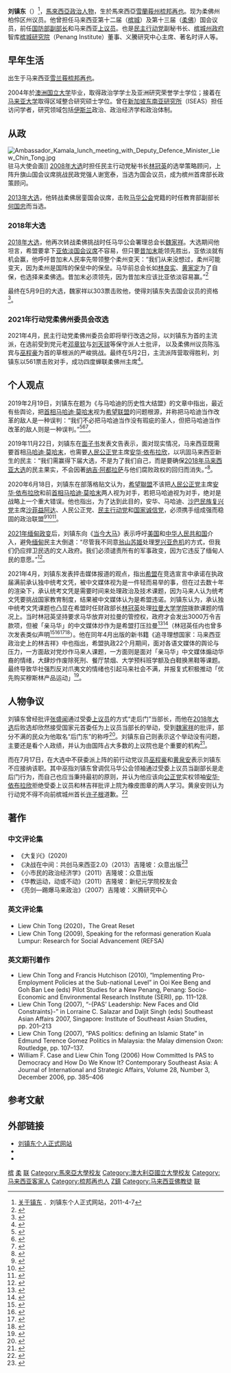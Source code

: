 {{Infobox officeholder
| honorific-prefix = [[马来西亚封衔|尊敬的]]
| name = 刘镇东
| original_name = 
| honorific-suffix = [[柔佛州议会|州议员]]
| image = File:LiewChinTong.jpg
| width = 
| caption = 
| office = {{MAS}}[[马来西亚国防部|国防部]]副部长
| term_start = 2018年7月17日
| term_end = 2020年2月24日
| monarch = <sup>[[最高元首|最高元首]]</sup>[[苏丹莫哈末五世|苏丹莫哈末五世]]<br><sup>[[最高元首|最高元首]]</sup>[[苏丹阿都拉|苏丹阿都拉]]
| primeminister = [[马哈迪·莫哈末|马哈迪·莫哈末]]
| minister = [[末沙布|末沙布]]
| predecessor = [[佐哈里巴哈隆|佐哈里巴哈隆]]（[[国阵|国阵]][[巫统|巫统]]）
| successor = {{tsl|ms|Ikmal Hisham Abdul Aziz|依克玛希山}}（[[国民联盟|国盟]][[土团党|土团党]]）

| constituency_MP1 = 柏伶
| parliament1 = 柔佛州议会
| 1blankname1   = [[柔佛州务大臣|州务大臣]]
| 1namedata1    = [[翁哈菲兹|翁哈菲兹]]
| term_start1 = 2022年3月12日
| term_end1 = 
| majority1 = 3,347
| predecessor1 = 邹裕豪 （[[希盟|希盟]][[民行党|行动党]]）

| constituency_MP2 = 上议员（国家元首委任）
| parliament2 = 马来西亚国会上议院
| term_start2 = 2018年7月17日
| term_end2 = 
| monarch2 = <sup>[[最高元首|最高元首]]</sup>[[苏丹莫哈末五世|苏丹莫哈末五世]]
| primeminister2 = [[马哈迪·莫哈末|马哈迪·莫哈末]]

| constituency_MP3 = {{pc|居銮}}
| parliament3 = 马来西亚国会下议院
| term_start3 = {{pmd|13a}}
| term_end3 = {{pmd|13b}}
| predecessor3 = [[何国忠|何国忠]]（[[国阵|国阵]][[马华公会|马华公会]]）
| successor3 = [[黄书琪|黄书琪]]（[[希盟|希盟]][[民行党|行动党]]）
| majority3 = 7,359

| constituency_MP4 = {{pc|升旗山}}
| parliament4 = 马来西亚国会下议院
| term_start4 = {{pmd|12a}}
| term_end4 = {{pmd|12b}}
| predecessor4 = [[谢宽泰|谢宽泰]]（[[国阵|国阵]][[民政党|民政党]]）
| successor4 = {{link-ms|再里尔|Zairil Khir Johari}}（[[人民联盟_(马来西亚)|民联]][[民行党|行动党]]）
| majority4 = 16,112

| gender = 男性
| othername = Liew Chin Tong<small>（身份证名字）</small>
| birth_date = {{Birth year and age|1977|11|27}}
| birth_place = {{MAS}} {{Selangor}}{{Subang Jaya}}
| death_date = 
| death_place = 
| resting_place = 
| ethnicity = [[客家|客家裔]][[馬來西亞華人|華人]]
| 國籍 = {{MAL}}
| 籍貫 = 
| nationality = {{MYS}}
| party = {{希盟}}<br>{{行动党}}
| relatives = 
| spouse = 
| children = 
| residence = 
| religion = [[马来西亚佛教|佛教]]<ref>{{Cite web |url=http://www.sinchew.com.my/node/245577 |title=存档副本 |access-date=2019-04-06 |archive-date=2019-04-06 |archive-url=https://web.archive.org/web/20190406042548/http://www.sinchew.com.my/node/245577 |dead-url=no }}</ref>
| profession = 
| occupation = [[政治人物|政治人物]]
| alma_mater = [[马来亚大学|马来亚大学]]<small>（区域整合研究硕士）</small><br>{{AUS}}[[澳洲国立大学|国立大学]]<small>（政治学学士及亚洲研究荣誉学士）</small><br>[[巴生|巴生]][[光华独立中学|光华独立中学]]
| website = 
| signature = 
| footnotes = 
}}
'''刘镇东'''（{{bd|1977年|11月27日|}}）<ref>[http://liewchintong.com/chinese/about-us-cn/about-ct-cn/ 关于镇东] {{Wayback|url=http://liewchintong.com/chinese/about-us-cn/about-ct-cn/ |date=20111113164631 }}．刘镇东个人正式网站，2011-4-7</ref>，[[馬來西亞|馬來西亞]][[政治人物|政治人物]]，生於馬來西亞[[雪蘭莪州|雪蘭莪州]][[梳邦再也|梳邦再也]]。现为柔佛州柏伶区州议员。他曾担任马来西亚第十二届（[[槟城|槟城]]{{pc|升旗山}}）及第十三届（[[柔佛|柔佛]]{{pc|居銮}}）国会议员，前任[[马来西亚国防部|国防部副部长]]和马来西亚[[马来西亚上议院|上议员]]。也是[[马来西亚民主行动党|民主行动党]]副秘书长、[[槟城州政府|槟城州政府]]智库[[槟城研究院|槟城研究院]]（Penang Institute）董事、义騰研究中心主席、著名时评人等。{{cn}}

==早年生活==
出生于马来西亚[[雪兰莪|雪兰莪]][[梳邦再也|梳邦再也]]。{{cn}}

2004年於[[澳洲国立大学|澳洲国立大学]]毕业，取得政治学学士及亚洲研究荣誉学士学位；接着在[[马来亚大学|马来亚大学]]取得区域整合研究硕士学位。曾在[[新加坡东南亚研究所|新加坡东南亚研究所]]（ISEAS）担任访问学者，研究领域包括[[伊斯兰|伊斯兰]]政治、政治经济学和政治体制。{{cn}}

==从政==
[[File:Ambassador_Kamala_lunch_meeting_with_Deputy_Defence_Minister_Liew_Chin_Tong.jpg|thumb]]驻马大使{{tsl|en|Kamala Shirin Lakhdhir|雷荷花}}会面]] 
[[2008年马来西亚大选|2008年大选]]时担任民主行动党秘书长[[林冠英|林冠英]]的选举策略顾问，上阵升旗山国会议席挑战民政党强人谢宽泰，当选为国会议员，成为槟州首席部长政策顾问。{{cn}}

[[2013年马来西亚大选|2013年大选]]，他转战柔佛居銮国会议席，击败[[马华公会|马华公会]]党籍的时任教育部副部长[[何国忠|何国忠]]而当选。{{cn}}
===2018年大选===
[[2018年马来西亚大选|2018年大选]]，他再次转战柔佛{{pc|亚依淡}}挑战时任马华公会署理总会长[[魏家祥|魏家祥]]。大选期间他坦言，希盟要拿下[[亚依淡国会议席|亚依淡国会议席]]不容易，但只要[[昔加末|昔加末]]能领先胜出，亚依淡就有机会赢，他呼吁昔加末人民率先带领整个柔州变天：“我们从来没想过，柔州可能变天，因为柔州是国阵的保垒中的保垒。马华前总会长如[[林良实|林良实]]、[[黄家定|黄家定]]为了自保，也选择来柔佛选。昔加末必须领先，因为昔加末应该比亚依淡容易赢。”<ref>{{Cite web|title=刘镇东吁昔加末人带领变天  国内|url=https://www.orientaldaily.com.my/news/nation/2018/05/02/241508|access-date=2021-10-17|date=2018-05-02|work=東方網 馬來西亞東方日報|language=zh-Hans|archive-date=2021-10-20|archive-url=https://web.archive.org/web/20211020074014/https://www.orientaldaily.com.my/news/nation/2018/05/02/241508|dead-url=no}}</ref>

最终在5月9日的大选，魏家祥以303票击败他，使得刘镇东失去国会议员的资格<ref>{{cite web|url=http://www.sinchew.com.my/node/1754383/|title=“我输了但我们打败了国阵”．刘镇东：谢谢马来西亚|date=2018-05-10|publisher=|deadurl=no|archiveurl=https://web.archive.org/web/20180510120615/http://www.sinchew.com.my/node/1754383/|archivedate=2018-05-10|accessdate=2018-05-10}}</ref>。

===2021年行动党柔佛州委员会改选===
2021年4月，民主行动党柔佛州委员会即将举行改选之际，以刘镇东为首的主流派，在选前受到党元老[[邓章钦|邓章钦]]与[[刘天球|刘天球]]等保守派人士批评， 以及柔佛州议员陈泓宾与[[巫程豪|巫程豪]]为首的草根派的严峻挑战。最终在5月2日，主流派阵营取得胜利，刘镇东以561票击败对手，成功四度蝉联柔佛州主席<ref>{{Cite web|title=刘镇东变身“强势领导” · 赢得漂亮与否见仁见智|url=https://www.sinchew.com.my/content/content_2470261.html|access-date=2021-05-03|work=www.sinchew.com.my|archive-date=2021-05-06|archive-url=https://web.archive.org/web/20210506171941/https://www.sinchew.com.my/content/content_2470261.html|dead-url=no}}</ref>。

==个人观点==
2019年2月19日，刘镇东在题为《与马哈迪的历史性大结盟》的文章中指出，最近有些舆论，把[[马来西亚首相|首相]][[马哈迪·莫哈末|马哈迪·莫哈末]]视为[[希望聯盟|希望联盟]]的问题根源，并称把马哈迪当作改革的敌人是一种误判：“我们不必把马哈迪当作没有瑕疵的圣人，但把马哈迪当作改革的敌人则是一种误判。”<ref>{{Cite web|title=刘镇东：把敦马当改革敌人是误判 国内|url=https://www.orientaldaily.com.my/news/nation/2019/02/19/279621|accessdate=2021-02-02|work=東方網 馬來西亞東方日報|language=zh-Hans|archive-date=2021-02-07|archive-url=https://web.archive.org/web/20210207083228/https://www.orientaldaily.com.my/news/nation/2019/02/19/279621|dead-url=no}}</ref><ref>{{Cite web|title=不必当马哈迪为无瑕疵圣人 刘镇东：但当改革敌人则是误判|url=https://www.kwongwah.com.my/20190219/%e4%b8%8d%e5%bf%85%e5%bd%93%e9%a9%ac%e5%93%88%e8%bf%aa%e4%b8%ba%e6%97%a0%e7%91%95%e7%96%b5%e5%9c%a3%e4%ba%ba-%e5%88%98%e9%95%87%e4%b8%9c%ef%bc%9a%e4%bd%86%e5%bd%93%e6%94%b9%e9%9d%a9%e6%95%8c%e4%ba%ba/|accessdate=2021-02-02|work=光华网|language=en-US}}</ref><ref>{{Cite web|title=敦马非圣人必有瑕疵！刘镇东：但他不是改革的敌人 精彩大马|url=https://www.cincainews.com/news/malaysia/2019/02/19/liew-chin-tong-now-is-mahathir-anwar-government/1724600|accessdate=2021-02-02|last=综合报导|first=2019年 2月 19日 星期二 06:38 下午 Myt|work=www.cincainews.com|archive-date=2019-02-20|archive-url=https://web.archive.org/web/20190220153906/https://www.cincainews.com/news/malaysia/2019/02/19/liew-chin-tong-now-is-mahathir-anwar-government/1724600|dead-url=no}}</ref>。

2019年11月22日，刘镇东在[[Facebook|面子书]]发表文告表示，面对现实情况，马来西亚既需要首相[[马哈迪·莫哈末|马哈迪·莫哈末]]，也需要[[人民公正黨|人民公正党]]主席[[安华·依布拉欣|安华·依布拉欣]]，以巩固马来西亚新生的民主：“我们需赢得下届大选，不是为了我们自己，而是要确保[[2018年马来西亚大选|2018年马来西亚大选]]的民主果实，不会因著[[纳吉·阿都拉萨|纳吉·阿都拉萨]]与他们腐败政权的回归而消失。”<ref>{{Cite web|title=刘镇东：大马需要敦马安华  国内|url=https://www.orientaldaily.com.my/news/nation/2019/11/22/315821|accessdate=2021-04-08|work=東方網 馬來西亞東方日報|language=zh-Hans}}</ref>。

2020年6月18日，刘镇东在部落格贴文认为，[[希望聯盟|希望聯盟]]不该把[[人民公正黨|人民公正党]]主席[[安华·依布拉欣|安华·依布拉欣]]和前[[马来西亚首相|首相]][[马哈迪·莫哈末|马哈迪·莫哈末]]两人视为对手，若把马哈迪视为对手，绝对是战略上一个重大错误。他也指出，为了达到此目的，安华、马哈迪、[[沙巴民族复兴党|沙巴民族复兴党]]主席[[沙菲益阿达|沙菲益阿达]]、人民公正党、[[民主行动党_(马来西亚)|民主行动党]]和[[國家誠信黨|国家诚信党]]，必须携手组成强而稳固的政治联盟<ref>{{Cite web|title=“敦马与安华不应是对手” 刘镇东呼吁分清敌友|url=https://www.enanyang.my/node/333271|accessdate=2021-02-02|date=2020-06-18|work=www.enanyang.my|language=zh-hans}}</ref><ref>{{Cite web|title=若把敦马视为对手 刘镇东：是战略大错 中国报 ChinaPress|url=https://www.chinapress.com.my/20200618/%E8%8B%A5%E6%8A%8A%E6%95%A6%E9%A9%AC%E8%A7%86%E4%B8%BA%E5%AF%B9%E6%89%8B-%E5%88%98%E9%95%87%E4%B8%9C%EF%BC%9A%E6%98%AF%E6%88%98%E7%95%A5%E5%A4%A7%E9%94%99/amp/|accessdate=2021-02-02|work=www.chinapress.com.my|archive-date=2020-08-31|archive-url=https://web.archive.org/web/20200831024113/https://www.chinapress.com.my/20200618/%e8%8b%a5%e6%8a%8a%e6%95%a6%e9%a9%ac%e8%a7%86%e4%b8%ba%e5%af%b9%e6%89%8b-%e5%88%98%e9%95%87%e4%b8%9c%ef%bc%9a%e6%98%af%e6%88%98%e7%95%a5%e5%a4%a7%e9%94%99/amp/|dead-url=no}}</ref><ref>{{Cite web|title=刘镇东：希盟应分清敌友 国内|url=https://www.orientaldaily.com.my/index.php/news/nation/2020/06/18/347016|accessdate=2021-02-02|work=東方網 馬來西亞東方日報|language=zh-Hans}}</ref>。

[[2021年緬甸政變|2021年缅甸政变]]后，刘镇东向《[[当今大马|当今大马]]》表示呼吁[[美国|美国]]和[[中华人民共和国|中华人民共和国]]介入，避免[[缅甸|缅甸]]民主大倒退：“尽管我不同意[[翁山蘇姬|翁山苏姬]]处理[[2016年羅興亞人危機|罗兴亚危机]]的方式，但我们仍应捍卫民选的文人政府。我们必须谴责所有的军事政变，因为它违反了缅甸人民的意愿。”<ref>{{Cite web|title=抨缅甸军方政变，刘镇东促美中合作阻民主倒退|url=https://www.malaysiakini.com/news/561170|accessdate=2021-02-02|date=2021-02-01|work=Malaysiakini|language=zh|archive-date=2021-02-05|archive-url=https://web.archive.org/web/20210205003306/https://www.malaysiakini.com/news/561170|dead-url=no}}</ref>。

2021年4月，刘镇东发表抨击媒体报道的观点，指出[[希望聯盟|希盟]]在竞选宣言中承诺在执政届满前承认独中统考文凭，被中文媒体视为是一件轻而易举的事，但在过去数十年的渲染下，承认统考文凭是需要时间来处理政治及技术课题，因为马来人认为统考文凭要挑战国家教育制度，结果被中文媒体认为是希盟违诺。刘镇东认为，承认独中统考文凭课题也凸显在希盟时任财政部长[[林冠英|林冠英]]处理[[拉曼大學學院|拉曼大学学院]]拨款课题的情况上。当时林冠英坚持要求马华放弃对拉曼的管控权，政府才会发出3000万令吉款项，但被「亲马华」的中文媒体炒作为是希盟打压拉曼<ref>{{Cite web|title=符兹菡:削减发展拨款 政府明显打压拉曼|url=https://www.enanyang.my/node/16500|accessdate=2021-04-23|date=2019-11-24|work=www.enanyang.my|language=zh-hans}}</ref><ref>{{Cite web|title=打压拉曼打压华社|url=https://www.kwongwah.com.my/20201217/%e6%89%93%e5%8e%8b%e6%8b%89%e6%9b%bc%e6%89%93%e5%8e%8b%e5%8d%8e%e7%a4%be/|accessdate=2021-04-23|work=光华网|language=en-US|archive-date=2021-04-28|archive-url=https://web.archive.org/web/20210428150035/https://www.kwongwah.com.my/20201217/%e6%89%93%e5%8e%8b%e6%8b%89%e6%9b%bc%e6%89%93%e5%8e%8b%e5%8d%8e%e7%a4%be/|dead-url=no}}</ref>（林冠英任内也曾多次发表类似声明<ref>{{Cite web|title=林冠英促《星洲日报》、《星报》停止发布假新闻|url=https://www.orientaldaily.com.my/news/nation/2020/02/07/325745|accessdate=2021-04-23|work=東方網 馬來西亞東方日報|language=zh-Hans|archive-date=2021-04-28|archive-url=https://web.archive.org/web/20210428145648/https://www.orientaldaily.com.my/news/nation/2020/02/07/325745|dead-url=no}}</ref><ref>{{Cite web|title=图煽动种族情绪制造憎恨 · 假新闻出笼 诬蔑林冠英|url=https://www.sinchew.com.my/content/2019-03/09/content_2019647.html|accessdate=2021-04-23|work=www.sinchew.com.my|archive-date=2021-04-23|archive-url=https://web.archive.org/web/20210423072748/https://www.sinchew.com.my/content/2019-03/09/content_2019647.html|dead-url=no}}</ref><ref>{{Cite web|title=马华见报10次火箭只1次！林冠英：中文媒体显然反希盟！|url=https://www.cincainews.com/news/malaysia/2019/12/15/lim-guan-eng-slams-chinese-media-biased-and-pro-mca/1819430|accessdate=2021-04-23|last=综合报导|first=2019年 12月 15日 星期日 07:03 下午 Myt|work=www.cincainews.com|language=zh|archive-date=2021-04-28|archive-url=https://web.archive.org/web/20210428150902/https://www.cincainews.com/news/malaysia/2019/12/15/lim-guan-eng-slams-chinese-media-biased-and-pro-mca/1819430|dead-url=no}}</ref><ref>{{Cite web|title=林冠英：默默忍受错误报导 严重才起诉媒体|url=https://www.orientaldaily.com.my/news/nation/2019/05/13/290477|accessdate=2021-04-23|work=東方網 馬來西亞東方日報|language=zh-Hans|archive-date=2021-04-23|archive-url=https://web.archive.org/web/20210423151803/https://www.orientaldaily.com.my/news/nation/2019/05/13/290477|dead-url=no}}</ref>）。他在同年4月出版的新书籍《追寻理想国家：马来西亚政治史上的林吉祥》中也指出，希盟执政22个月期间，面对各语文媒体的舆论与压力，一方面敌对党炒作马来人课题，一方面则是面对「亲马华」中文媒体煽动华裔的情绪，大肆炒作废除死刑、餐厅禁烟、大学预科班学额及白鞋换黑鞋等课题。最终导致华社强烈反对爪夷文的情绪也引起马来社会不满，并报复式积极推动「优先购买穆斯林产品运动」<ref>{{Cite web|title=承认统考文凭需时间 刘镇东：中文媒体营造“希盟违诺”|url=https://www.orientaldaily.com.my/news/nation/2021/04/22/406941|accessdate=2021-04-23|work=東方網 馬來西亞東方日報|language=zh-Hans|archive-date=2021-04-23|archive-url=https://web.archive.org/web/20210423144558/https://www.orientaldaily.com.my/news/nation/2021/04/22/406941|dead-url=no}}</ref>。

==人物争议==
刘镇东曾经批评[[张盛闻|张盛闻]]通过受委[[馬來西亞上議院|上议员]]的方式“走后门”当部长，而他在[[2018年马来西亚大选|2018年大选]]后败选却欣然接受国家元首委任为上议员当部长的举动，受到[[魏家祥|魏家祥]]的批评，部分不满的民众为他取名“后门东”的称呼<ref>{{Cite web |url=http://www.sinchew.com.my/node/1774903 |title=存档副本 |accessdate=2018-07-18 |archive-date=2018-07-18 |archive-url=https://web.archive.org/web/20180718174524/http://www.sinchew.com.my/node/1774903 |dead-url=no }}</ref>。刘镇东自己则表示这个举动没有问题，主要还是看个人政绩，并认为由国阵占大多数的上议院也是个重要的机构<ref>{{Cite web |url=http://www.sinchew.com.my/node/1774899 |title=存档副本 |accessdate=2018-07-18 |archive-date=2018-07-18 |archive-url=https://web.archive.org/web/20180718174601/http://www.sinchew.com.my/node/1774899 |dead-url=no }}</ref>。

而在7月17日，在大选中不获委派上阵的前行动党议员[[巫程豪|巫程豪]]和[[黄泉安|黄泉安]]表示刘镇东不应接纳该职。其中巫指刘镇东曾调侃马华公会领袖通过受委上议员当副部长是走后门行为，而自己也应当秉持最初的原则，并认为他应该向[[公正党|公正党]]实权领袖[[安华·依布拉欣|安华·依布拉欣]]拒绝受委上议员和林吉祥批评上院为橡皮图章的两人学习。黄泉安则认为行动党不得不向前槟城州首长[[许子根|许子根]]道歉。<ref>{{Cite web |url=http://www.sinchew.com.my/node/1775036 |title=存档副本 |accessdate=2018-07-18 |archive-date=2018-07-18 |archive-url=https://web.archive.org/web/20180718174611/http://www.sinchew.com.my/node/1775036 |dead-url=no }}</ref>

==著作==
===中文评论集===
*《大复兴》(2020)
*《决战在中间：共创马来西亚2.0》（2013）吉隆坡：众意出版<ref>{{cite web|url=https://www.facebook.com/go.liewchintong/info|title=刘镇东|website=www.facebook.com|deadurl=no|archiveurl=https://web.archive.org/web/20180510120615/https://www.facebook.com/go.liewchintong/info|archivedate=2018-05-10|accessdate=2013-06-22}}</ref>
* 《小市民的政治经济学》（2011）吉隆坡：众意出版
* 《华教运动，动或不动》（2011）吉隆坡：新纪元学院校友会
* 《亮剑—踢爆马来政治》（2007）吉隆坡：义腾研究中心

===英文评论集===
* Liew Chin Tong (2020)，The Great Reset 
* Liew Chin Tong (2009), Speaking for the reformasi generation Kuala Lumpur: Research for Social Advancement (REFSA)

===英文期刊着作===
* Liew Chin Tong and Francis Hutchison (2010), “Implementing Pro-Employment Policies at the Sub-national Level” in Ooi Kee Beng and Goh Ban Lee (eds) Pilot Studies for a New Penang, Penang: Socio-Economic and Environmental Research Institute (SERI), pp. 111–128.
* Liew Chin Tong (2007), “-{PAS’ Leadership: New Faces and Old Constraints}-” in Lorraine C. Salazar and Daljit Singh (eds) Southeast Asian Affairs 2007, Singapore: Institute of Southeast Asian Studies, pp. 201–213
* Liew Chin Tong (2007), “PAS politics: defining an Islamic State” in Edmund Terence Gomez Politics in Malaysia: the Malay dimension Oxon: Routledge, pp. 107–137.
* William F. Case and Liew Chin Tong (2006) How Committed Is PAS to Democracy and How Do We Know It? Contemporary Southeast Asia: A Journal of International and Strategic Affairs, Volume 28, Number 3, December 2006, pp. 385–406

==参考文献==
{{Portal box|马来西亚}}
{{Reflist|2}}

==外部链接==
*[http://liewchintong.com/ 刘镇东个人正式网站]{{Wayback|url=http://liewchintong.com/ |date=20111113164704 }}{{zh}}{{en}}{{ms}}
*{{facebook|go.liewchintong}}{{zh}}
*{{facebook|liewchintong.my}}{{en}}{{ms}}
{{马来西亚第20届内阁成员}}
{{DEFAULTSORT:Liew劉}}
[[Category:马来西亚第12届国会议员|槟]]
[[Category:马来西亚第13届国会议员|柔]]
[[Category:2010年代马来西亚上议员|联]]
[[Category:馬來亞大學校友|Category:馬來亞大學校友]]
[[Category:澳大利亞國立大學校友|Category:澳大利亞國立大學校友]]
[[Category:马来西亚客家人|Category:马来西亚客家人]]
[[Category:梳邦再也人|Category:梳邦再也人]]
[[Category:刘姓|Z鎮]]
[[Category:马来西亚佛教徒|Category:马来西亚佛教徒]]
[[Category:马来西亚第14届国会上议员|联]]